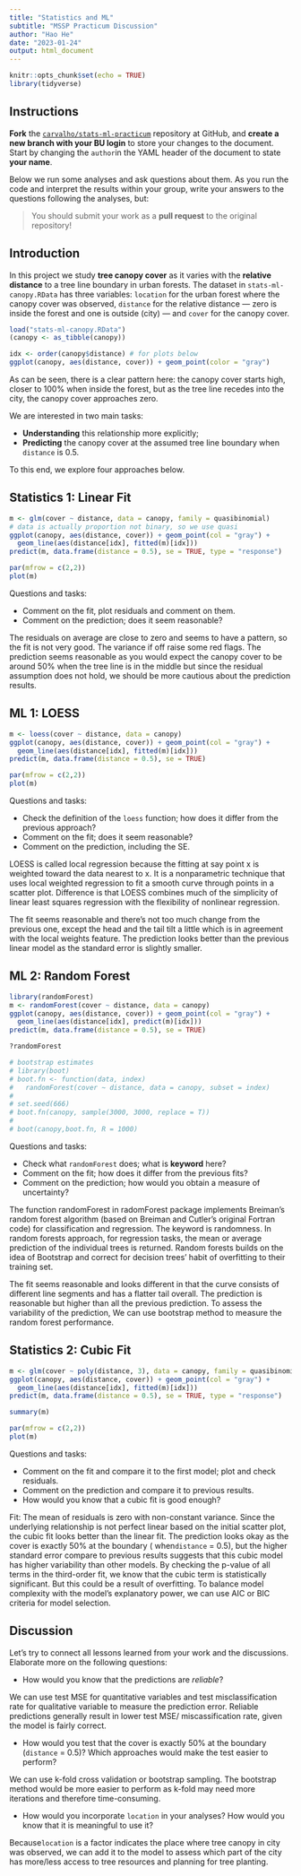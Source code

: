 ---
title: "Statistics and ML"
subtitle: "MSSP Practicum Discussion"
author: "Hao He"
date: "2023-01-24"
output: html_document
---

```{r setup, include=FALSE}
knitr::opts_chunk$set(echo = TRUE)
library(tidyverse)
```

## Instructions

**Fork** the [`carvalho/stats-ml-practicum`](https://github.com/carvalho/stats-ml-practicum) repository at GitHub, and
**create a new branch with your BU login** to store your changes to the document.
Start by changing the `author`in the YAML header of the document to state **your name**.

Below we run some analyses and ask questions about them. As you run the code and
interpret the results within your group, write your answers to the questions following the analyses, but:

> You should submit your work as a **pull request** to the original repository!


## Introduction

In this project we study **tree canopy cover** as it varies with the
**relative distance** to a tree line boundary in urban forests. The dataset in
`stats-ml-canopy.RData` has three variables: `location` for the urban forest
where the canopy cover was observed, `distance` for the relative distance &mdash;
zero is inside the forest and one is outside (city) &mdash; and `cover` for the
canopy cover.

```{r}
load("stats-ml-canopy.RData")
(canopy <- as_tibble(canopy))

idx <- order(canopy$distance) # for plots below
ggplot(canopy, aes(distance, cover)) + geom_point(color = "gray")
```

As can be seen, there is a clear pattern here: the canopy cover starts high,
closer to 100% when inside the forest, but as the tree line recedes into the
city, the canopy cover approaches zero.

We are interested in two main tasks:

- **Understanding** this relationship more explicitly;
- **Predicting** the canopy cover at the assumed tree line boundary when
`distance` is 0.5.

To this end, we explore four approaches below.

## Statistics 1: Linear Fit

```{r stats1}
m <- glm(cover ~ distance, data = canopy, family = quasibinomial)
# data is actually proportion not binary, so we use quasi
ggplot(canopy, aes(distance, cover)) + geom_point(col = "gray") +
  geom_line(aes(distance[idx], fitted(m)[idx]))
predict(m, data.frame(distance = 0.5), se = TRUE, type = "response")

par(mfrow = c(2,2))
plot(m)
```

Questions and tasks:

- Comment on the fit, plot residuals and comment on them.
- Comment on the prediction; does it seem reasonable?

The residuals on average are close to zero and seems to have a pattern, so the fit is not very good. The variance if off raise some red flags.
The prediction seems reasonable as you would expect the canopy cover to be around 50% when the tree line is in the middle but since the residual assumption does not hold, we should be more cautious about the prediction results.


## ML 1: LOESS

```{r ml1}
m <- loess(cover ~ distance, data = canopy)
ggplot(canopy, aes(distance, cover)) + geom_point(col = "gray") +
  geom_line(aes(distance[idx], fitted(m)[idx]))
predict(m, data.frame(distance = 0.5), se = TRUE)

par(mfrow = c(2,2))
plot(m)
```

Questions and tasks:

- Check the definition of the `loess` function; how does it differ from the previous approach?
- Comment on the fit; does it seem reasonable?
- Comment on the prediction, including the SE.

LOESS is called local regression because the fitting at say point x is weighted toward the data nearest to x. It is a nonparametric technique that uses local weighted regression to fit a smooth curve through points in a scatter plot. Difference is that LOESS combines much of the simplicity of linear least squares regression with the flexibility of nonlinear regression. 

The fit seems reasonable and there's not too much change from the previous one, except the head and the tail tilt a little which is in agreement with the local weights feature. 
The prediction looks better than the previous linear model as the standard error is slightly smaller.

## ML 2: Random Forest

```{r ml2,message=FALSE}
library(randomForest)
m <- randomForest(cover ~ distance, data = canopy)
ggplot(canopy, aes(distance, cover)) + geom_point(col = "gray") +
  geom_line(aes(distance[idx], predict(m)[idx]))
predict(m, data.frame(distance = 0.5), se = TRUE)

?randomForest

# bootstrap estimates
# library(boot)
# boot.fn <- function(data, index)
#   randomForest(cover ~ distance, data = canopy, subset = index)
# 
# set.seed(666)
# boot.fn(canopy, sample(3000, 3000, replace = T))
# 
# boot(canopy,boot.fn, R = 1000)
```

Questions and tasks:

- Check what `randomForest` does; what is **keyword** here?
- Comment on the fit; how does it differ from the previous fits?
- Comment on the prediction; how would you obtain a measure of uncertainty?

The function randomForest in radomForest package implements Breiman's random forest algorithm (based on Breiman and Cutler's original Fortran code) for classification and regression. The keyword is randomness. In random forests approach, for regression tasks, the mean or average prediction of the individual trees is returned. Random forests builds on the idea of Bootstrap and correct for decision trees' habit of overfitting to their training set. 

The fit seems reasonable and looks different in that the curve consists of different line segments and has a flatter tail overall.
The prediction is reasonable but higher than all the previous prediction. To assess the variability of the prediction, We can use bootstrap method to measure the random forest performance.


## Statistics 2: Cubic Fit

```{r stats2}
m <- glm(cover ~ poly(distance, 3), data = canopy, family = quasibinomial)
ggplot(canopy, aes(distance, cover)) + geom_point(col = "gray") +
  geom_line(aes(distance[idx], fitted(m)[idx]))
predict(m, data.frame(distance = 0.5), se = TRUE, type = "response")

summary(m)

par(mfrow = c(2,2))
plot(m)
```

Questions and tasks:

- Comment on the fit and compare it to the first model; plot and check residuals.
- Comment on the prediction and compare it to previous results.
- How would you know that a cubic fit is good enough?

Fit: The mean of residuals is zero with non-constant variance. Since the underlying relationship is not perfect linear based on the initial scatter plot, the cubic fit looks better than the linear fit.
The prediction looks okay as the cover is exactly 50% at the boundary ( when`distance` = 0.5), but the higher standard error compare to previous results suggests that this cubic model has higher variability than other models.
By checking the p-value of all terms in the third-order fit, we know that the cubic term is statistically significant. But this could be a result of overfitting. To balance model complexity with the model's explanatory power, we can use AIC or BIC criteria for model selection.

## Discussion

Let's try to connect all lessons learned from your work and the discussions.
Elaborate more on the following questions:

- How would you know that the predictions are *reliable*?

We can use test MSE for quantitative variables and test misclassification rate for qualitative variable to measure the prediction error.
Reliable predictions generally result in lower test MSE/ miscassification rate, given the model is fairly correct.

- How would you test that the cover is exactly 50% at the boundary (`distance` = 0.5)? Which approaches would make the test easier to perform?

We can use k-fold cross validation or bootstrap sampling. The bootstrap method would be more easier to perform as k-fold may need more iterations and therefore time-consuming.

- How would you incorporate `location` in your analyses? How would you know that it is meaningful to use it?

Because`location` is a factor indicates the place where tree canopy in city was observed, we can add it to the model to assess which part of the city has more/less access to tree resources and planning for tree planting.